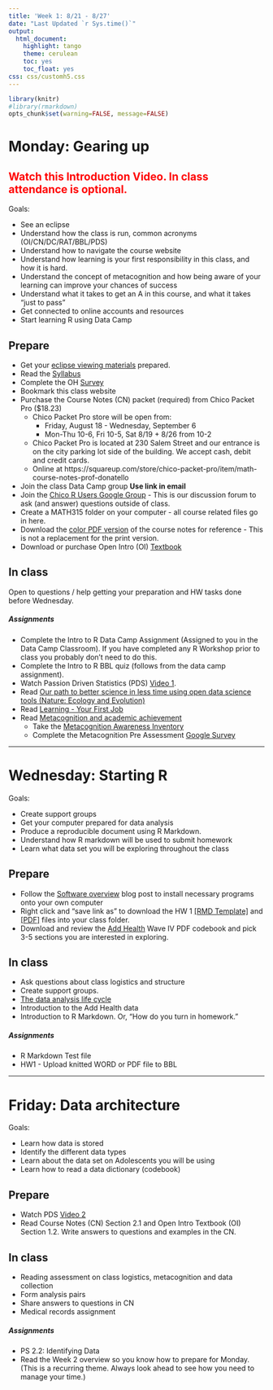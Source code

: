 ```yaml
---
title: 'Week 1: 8/21 - 8/27'
date: "Last Updated `r Sys.time()`"
output:
  html_document:
    highlight: tango
    theme: cerulean
    toc: yes
    toc_float: yes
css: css/customh5.css
---
```


```r
library(knitr)
#library(rmarkdown)
opts_chunk$set(warning=FALSE, message=FALSE) 
```


# Monday: Gearing up

##  <span style="color:red">Watch this Introduction Video. In class attendance is optional.</span>

Goals: 

* See an eclipse
* Understand how the class is run, common acronyms (OI/CN/DC/RAT/BBL/PDS)
* Understand how to navigate the course website
* Understand how learning is your first responsibility in this class, and how it is hard. 
* Understand the concept of metacognition and how being aware of your learning can improve your chances of success
* Understand what it takes to get an A in this course, and what it takes "just to pass"
* Get connected to online accounts and resources
* Start learning R using Data Camp

## Prepare 

* Get your [eclipse viewing materials](https://www.google.com/search?newwindow=1&q=eclipse+viewing&oq=eclipse+viewing&gs_l=psy-ab.3..0i131k1l4.17103.18078.0.18326.7.7.0.0.0.0.137.579.4j2.6.0....0...1.1.64.psy-ab..1.6.577...0i20k1.k7WwLgNbPs0) prepared. 
* Read the [Syllabus](docs/syllabus_315.pdf)
* Complete the OH [Survey](https://goo.gl/forms/nPjWFAosETEflXP32)
* Bookmark this class website 
* Purchase the Course Notes (CN) packet (required) from Chico Packet Pro ($18.23)
    - Chico Packet Pro store will be open from: 
        - Friday, August 18 - Wednesday, September 6
        - Mon-Thu 10-6, Fri 10-5, Sat 8/19 + 8/26 from 10-2
    - Chico Packet Pro is located at 230 Salem Street and our entrance is on the city parking lot side of the building. We accept cash, debit and credit cards.
    - Online at https://squareup.com/store/chico-packet-pro/item/math-course-notes-prof-donatello
* Join the class Data Camp group **Use link in email**
* Join the [Chico R Users Google Group](https://groups.google.com/forum/#!forum/chico-rug) - This is our discussion forum to ask (and answer) questions outside of class. 
* Create a MATH315 folder on your computer - all course related files go in here. 
* Download the [color PDF version](docs/RAD_course_notes.pdf) of the course notes for reference - This is not a replacement for the print version. 
* Download or purchase Open Intro (OI) [Textbook](https://www.openintro.org/stat/textbook.php?stat_book=os)
 

## In class

Open to questions / help getting your preparation and HW tasks done before Wednesday. 


##### Assignments
* Complete the Intro to R Data Camp Assignment (Assigned to you in the Data Camp Classroom). If you have completed any R Workshop prior to class you probably don't need to do this. 
* Complete the Intro to R BBL quiz (follows from the data camp assignment). 
* Watch Passion Driven Statistics (PDS) [Video 1](http://passiondrivenstatistics.com/2015/05/20/chapter-01-course-introduction/). 
* Read [Our path to better science in less time using open data science tools (Nature: Ecology and Evolution)](https://www.nature.com/articles/s41559-017-0160) 
* Read [Learning - Your First Job](http://www.norcalbiostat.com/articles/articles.html)
* Read [Metacognition and academic achievement](http://www.norcalbiostat.com/articles/articles.html)
    - Take the [Metacognition Awareness Inventory](http://www.norcalbiostat.com/articles/articles.html)
    - Complete the Metacognition Pre Assessment [Google Survey](https://goo.gl/forms/Rj1rZ9yGv14zIecC3) 

-----


# Wednesday: Starting R
Goals: 

* Create support groups
* Get your computer prepared for data analysis
* Produce a reproducible document using R Markdown.
* Understand how R markdown will be used to submit homework
* Learn what data set you will be exploring throughout the class

## Prepare
* Follow the [Software overview](https://norcalbiostat.netlify.com/post/software-overview/) blog post to install necessary programs onto your own computer
* Right click and "save link as" to download the HW 1 [[RMD Template]](hw/HW1.Rmd) and [[PDF]](hw/HW1.pdf) files into your class folder. 
* Download and review the [Add Health](https://norcalbiostat.netlify.com/data/raw_data/) Wave IV PDF codebook and pick 3-5 sections you are interested in exploring. 

## In class

* Ask questions about class logistics and structure
* Create support groups. 
* [The data analysis life cycle](docs/PDS_Intro_Stat.pdf)
* Introduction to the Add Health data
* Introduction to R Markdown. Or, "How do you turn in homework."

##### Assignments
* R Markdown Test file
* HW1 - Upload knitted WORD or PDF file to BBL

-----


# Friday: Data architecture
Goals: 

* Learn how data is stored
* Identify the different data types
* Learn about the data set on Adolescents you will be using
* Learn how to read a data dictionary (codebook)



## Prepare
* Watch PDS [Video 2](http://passiondrivenstatistics.com/2015/06/02/chapter-2-draft-version/)
* Read Course Notes (CN) Section 2.1 and Open Intro Textbook (OI) Section 1.2. Write answers to questions and examples in the CN. 

## In class
* Reading assessment on class logistics, metacognition and data collection
* Form analysis pairs
* Share answers to questions in CN
* Medical records assignment

##### Assignments
* PS 2.2: Identifying Data
* Read the Week 2 overview so you know how to prepare for Monday. (This is a recurring theme. Always look ahead to see how you need to manage your time.)



